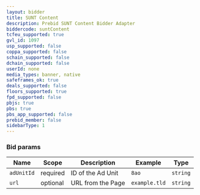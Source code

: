 ```yaml
---
layout: bidder
title: SUNT Content
description: Prebid SUNT Content Bidder Adapter
biddercode: suntContent
tcfeu_supported: true
gvl_id: 1097
usp_supported: false
coppa_supported: false
schain_supported: false
dchain_supported: false
userId: none
media_types: banner, native
safeframes_ok: true
deals_supported: false
floors_supported: true
fpd_supported: false
pbjs: true
pbs: true
pbs_app_supported: false
prebid_member: false
sidebarType: 1
---
```


### Bid params


| Name        | Scope    | Description          | Example            | Type      |
|-------------|----------|----------------------|--------------------|-----------|
| `adUnitId`  | required | ID of the Ad Unit    | `8ao`              | `string`  |
| `url`       | optional | URL from the Page    | `example.tld`      | `string`  |
